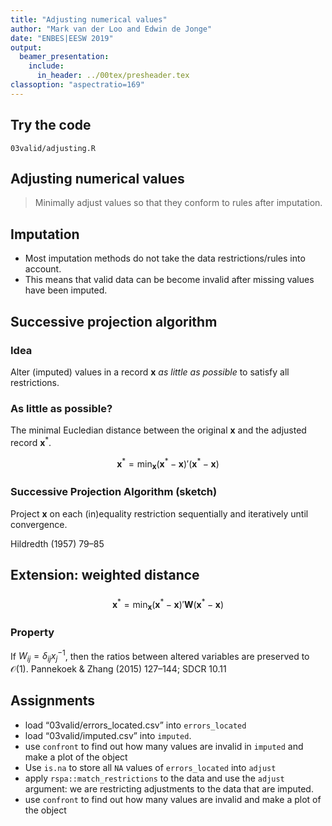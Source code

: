 ```yaml
---
title: "Adjusting numerical values"
author: "Mark van der Loo and Edwin de Jonge"
date: "ENBES|EESW 2019"
output: 
  beamer_presentation:
    include:
      in_header: ../00tex/presheader.tex
classoption: "aspectratio=169"
---
```


## Try the code

\centering\huge

`03valid/adjusting.R`

## Adjusting numerical values

> Minimally adjust values so that they conform to rules after imputation.

## Imputation

- Most imputation methods do not take the data restrictions/rules 
into account. 
- This means that valid data can be become invalid after missing values have
been imputed.

## Successive projection algorithm

### Idea

Alter (imputed) values in a record $\boldsymbol{x}$ _as little as possible_ to
satisfy all restrictions.

### As little as possible?

The minimal Eucledian distance between the original $\boldsymbol{x}$ and the
adjusted record $\boldsymbol{x}^*$.

$$
\boldsymbol{x}^*=\min_{\boldsymbol{x}}
(\boldsymbol{x}^*-\boldsymbol{x})'(\boldsymbol{x}^*-\boldsymbol{x})
$$

### Successive Projection Algorithm (sketch)

Project $\boldsymbol{x}$ on each (in)equality restriction sequentially
and iteratively until convergence.

\hfill{}\scriptsize{}Hildredth (1957) \emph{Naval Research Logistics} \textbf{4} 79--85\normalfont{}

## Extension: weighted distance

###

$$
\boldsymbol{x}^*=\min_{\boldsymbol{x}}
(\boldsymbol{x}^*-\boldsymbol{x})'\boldsymbol{W}(\boldsymbol{x}^*-\boldsymbol{x})
$$

### Property
If $W_{ij}=\delta_{ij}x_j^{-1}$, then the ratios between altered variables
are preserved to $\mathcal{O}(1)$.
\hfill{}\scriptsize{}Pannekoek \& Zhang (2015) \emph{Survey Methodology} \textbf{41} 127--144; SDCR \S10.11\normalfont{}

## 

\begin{picture}(0,0)
\put(100,-30){\includegraphics[]{fig/rspa.pdf}}
\end{picture}


## Assignments

- load "03valid/errors_located.csv" into `errors_located`
- load "03valid/imputed.csv" into `imputed`.
- use `confront` to find out how many values are invalid in `imputed` 
and make a plot of the object
- Use `is.na` to store all `NA` values of `errors_located` into `adjust`
- apply `rspa::match_restrictions` to the data and use the `adjust` argument: we
are restricting adjustments to the data that are imputed.
- use `confront` to find out how many values are invalid and make a plot of 
the object